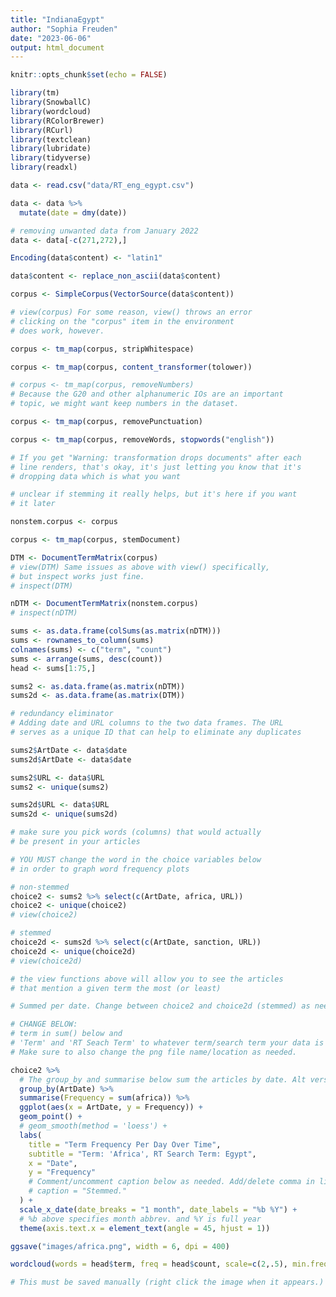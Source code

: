 ```yaml
---
title: "IndianaEgypt"
author: "Sophia Freuden"
date: "2023-06-06"
output: html_document
---
```


```r
knitr::opts_chunk$set(echo = FALSE)
```

```r
library(tm)
library(SnowballC)
library(wordcloud)
library(RColorBrewer)
library(RCurl)
library(textclean)
library(lubridate)
library(tidyverse)
library(readxl)
```

```r
data <- read.csv("data/RT_eng_egypt.csv")
```

```r
data <- data %>%
  mutate(date = dmy(date))
```

```r
# removing unwanted data from January 2022
data <- data[-c(271,272),]
```

```r
Encoding(data$content) <- "latin1"

data$content <- replace_non_ascii(data$content)
```

```r
corpus <- SimpleCorpus(VectorSource(data$content))

# view(corpus) For some reason, view() throws an error
# clicking on the "corpus" item in the environment
# does work, however.
```

```r
corpus <- tm_map(corpus, stripWhitespace)

corpus <- tm_map(corpus, content_transformer(tolower))

# corpus <- tm_map(corpus, removeNumbers)
# Because the G20 and other alphanumeric IOs are an important
# topic, we might want keep numbers in the dataset.

corpus <- tm_map(corpus, removePunctuation)

corpus <- tm_map(corpus, removeWords, stopwords("english"))

# If you get "Warning: transformation drops documents" after each
# line renders, that's okay, it's just letting you know that it's
# dropping data which is what you want
```

```r
# unclear if stemming it really helps, but it's here if you want
# it later

nonstem.corpus <- corpus

corpus <- tm_map(corpus, stemDocument)
```

```r
DTM <- DocumentTermMatrix(corpus)
# view(DTM) Same issues as above with view() specifically,
# but inspect works just fine.
# inspect(DTM)
```

```r
nDTM <- DocumentTermMatrix(nonstem.corpus)
# inspect(nDTM)
```

```r
sums <- as.data.frame(colSums(as.matrix(nDTM)))
sums <- rownames_to_column(sums)
colnames(sums) <- c("term", "count")
sums <- arrange(sums, desc(count))
head <- sums[1:75,]

sums2 <- as.data.frame(as.matrix(nDTM))
sums2d <- as.data.frame(as.matrix(DTM))
```

```r
# redundancy eliminator
# Adding date and URL columns to the two data frames. The URL
# serves as a unique ID that can help to eliminate any duplicates

sums2$ArtDate <- data$date
sums2d$ArtDate <- data$date

sums2$URL <- data$URL
sums2 <- unique(sums2)

sums2d$URL <- data$URL
sums2d <- unique(sums2d)
```

```r
# make sure you pick words (columns) that would actually
# be present in your articles

# YOU MUST change the word in the choice variables below
# in order to graph word frequency plots

# non-stemmed
choice2 <- sums2 %>% select(c(ArtDate, africa, URL))
choice2 <- unique(choice2)
# view(choice2)

# stemmed
choice2d <- sums2d %>% select(c(ArtDate, sanction, URL))
choice2d <- unique(choice2d)
# view(choice2d)

# the view functions above will allow you to see the articles
# that mention a given term the most (or least)
```

```r
# Summed per date. Change between choice2 and choice2d (stemmed) as needed.

# CHANGE BELOW:
# term in sum() below and
# 'Term' and 'RT Seach Term' to whatever term/search term your data is based on.
# Make sure to also change the png file name/location as needed.

choice2 %>%
  # The group_by and summarise below sum the articles by date. Alt version c'd out below.
  group_by(ArtDate) %>% 
  summarise(Frequency = sum(africa)) %>%
  ggplot(aes(x = ArtDate, y = Frequency)) +
  geom_point() +
  # geom_smooth(method = 'loess') +
  labs(
    title = "Term Frequency Per Day Over Time",
    subtitle = "Term: 'Africa', RT Search Term: Egypt",
    x = "Date",
    y = "Frequency"
    # Comment/uncomment caption below as needed. Add/delete comma in line above, too.
    # caption = "Stemmed."
  ) +
  scale_x_date(date_breaks = "1 month", date_labels = "%b %Y") +
  # %b above specifies month abbrev. and %Y is full year
  theme(axis.text.x = element_text(angle = 45, hjust = 1))

ggsave("images/africa.png", width = 6, dpi = 400)
```

```r
wordcloud(words = head$term, freq = head$count, scale=c(2,.5), min.freq = 15, max.words=100, random.order=FALSE, rot.per=0.35, colors=c("black", "purple", "orange", "lightgreen"), main="Title")

# This must be saved manually (right click the image when it appears.)
```






